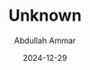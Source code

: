 ---
id: "DSCF6652"
filepath: "../../assets/photo/2024/DSCF6652_resized.jpg"
title: "Unknown"
alt: ""
date: "2024-12-29"
author: "Abdullah Ammar"
iso: "640"
shutterspeed: "1/200s"
aperture: "f/8"
lens: "Fujifilm Fujinon XF27mmF2.8"
---